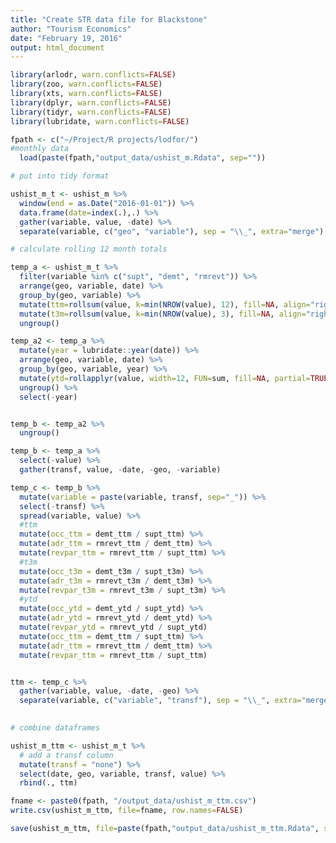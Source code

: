 ```yaml
---
title: "Create STR data file for Blackstone"
author: "Tourism Economics"
date: "February 19, 2016"
output: html_document
---
```


```r
library(arlodr, warn.conflicts=FALSE)
library(zoo, warn.conflicts=FALSE)
library(xts, warn.conflicts=FALSE)
library(dplyr, warn.conflicts=FALSE)
library(tidyr, warn.conflicts=FALSE)
library(lubridate, warn.conflicts=FALSE)

```


```r
fpath <- c("~/Project/R projects/lodfor/") 
#monthly data
  load(paste(fpath,"output_data/ushist_m.Rdata", sep=""))

```

```r

# put into tidy format

ushist_m_t <- ushist_m %>%
  window(end = as.Date("2016-01-01")) %>%
  data.frame(date=index(.),.) %>%
  gather(variable, value, -date) %>%
  separate(variable, c("geo", "variable"), sep = "\\_", extra="merge") 

```

```r

# calculate rolling 12 month totals

temp_a <- ushist_m_t %>%
  filter(variable %in% c("supt", "demt", "rmrevt")) %>%
  arrange(geo, variable, date) %>%
  group_by(geo, variable) %>%
  mutate(ttm=rollsum(value, k=min(NROW(value), 12), fill=NA, align="right")) %>%
  mutate(t3m=rollsum(value, k=min(NROW(value), 3), fill=NA, align="right")) %>%
  ungroup()

temp_a2 <- temp_a %>%
  mutate(year = lubridate::year(date)) %>%
  arrange(geo, variable, date) %>%
  group_by(geo, variable, year) %>%
  mutate(ytd=rollapplyr(value, width=12, FUN=sum, fill=NA, partial=TRUE)) %>%
  ungroup() %>%
  select(-year) 


temp_b <- temp_a2 %>%
  ungroup()

temp_b <- temp_a %>%
  select(-value) %>%
  gather(transf, value, -date, -geo, -variable)

temp_c <- temp_b %>%
  mutate(variable = paste(variable, transf, sep="_")) %>%
  select(-transf) %>%
  spread(variable, value) %>%
  #ttm
  mutate(occ_ttm = demt_ttm / supt_ttm) %>%
  mutate(adr_ttm = rmrevt_ttm / demt_ttm) %>%
  mutate(revpar_ttm = rmrevt_ttm / supt_ttm) %>%
  #t3m
  mutate(occ_t3m = demt_t3m / supt_t3m) %>%
  mutate(adr_t3m = rmrevt_t3m / demt_t3m) %>%
  mutate(revpar_t3m = rmrevt_t3m / supt_t3m) %>%
  #ytd
  mutate(occ_ytd = demt_ytd / supt_ytd) %>%
  mutate(adr_ytd = rmrevt_ytd / demt_ytd) %>%
  mutate(revpar_ytd = rmrevt_ytd / supt_ytd)
  mutate(occ_ttm = demt_ttm / supt_ttm) %>%
  mutate(adr_ttm = rmrevt_ttm / demt_ttm) %>%
  mutate(revpar_ttm = rmrevt_ttm / supt_ttm)


ttm <- temp_c %>%
  gather(variable, value, -date, -geo) %>%
  separate(variable, c("variable", "transf"), sep = "\\_", extra="merge")
  
```

```r

# combine dataframes

ushist_m_ttm <- ushist_m_t %>%
  # add a transf column
  mutate(transf = "none") %>%
  select(date, geo, variable, transf, value) %>%
  rbind(., ttm)

```


```r

fname <- paste0(fpath, "/output_data/ushist_m_ttm.csv")
write.csv(ushist_m_ttm, file=fname, row.names=FALSE)

save(ushist_m_ttm, file=paste(fpath,"output_data/ushist_m_ttm.Rdata", sep=""))

```

